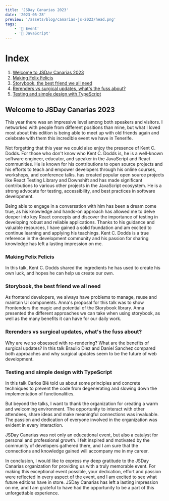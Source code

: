 ```yaml
---
title: 'JSDay Canarias 2023'
date: '2023-05-28'
preview: '/assets/blog/canarias-js-2023/head.png'
tags:
    - '🎤 Event'
    - '📒 JavaScript'
---
```


<MdxImage src="/assets/blog/canarias-js-2023/head.png" alt="photo" />

# Index

1. [Welcome to JSDay Canarias 2023](#welcome)
2. [Making Felix Felicis](#kent)
3. [Storybook, the best friend we all need](#anna)
4. [Rerenders vs surgical updates, what's the fuss about?](#braulio)
5. [Testing and simple design with TypeScript](#carlos)

## Welcome to JSDay Canarias 2023<a name="welcome"></a>

This year there was an impressive level among both speakers and visitors. I networked with people from different positions than mine, but what I loved most about this edition is being able to meet up with old friends again and celebrate with them this incredible event we have in Tenerife.

<MdxImage src="/assets/blog/canarias-js-2023/friends.jpeg" alt="photo" />

Not forgetting that this year we could also enjoy the presence of Kent C. Dodds. For those who don't know who Kent C. Dodds is, he is a well-known software engineer, educator, and speaker in the JavaScript and React communities. He is known for his contributions to open source projects and his efforts to teach and empower developers through his online courses, workshops, and conference talks. has created popular open source projects like React Testing Library and Downshift and has made significant contributions to various other projects in the JavaScript ecosystem. He is a strong advocate for testing, accessibility, and best practices in software development.

<MdxImage src="/assets/blog/canarias-js-2023/big-boss.jpeg" alt="photo" />

Being able to engage in a conversation with him has been a dream come true, as his knowledge and hands-on approach has allowed me to delve deeper into key React concepts and discover the importance of testing in developing robust and reliable applications. Thanks to his guidance and valuable resources, I have gained a solid foundation and am excited to continue learning and applying his teachings. Kent C. Dodds is a true reference in the development community and his passion for sharing knowledge has left a lasting impression on me.

### Making Felix Felicis<a name="kent"></a>

In this talk, Kent C. Dodds shared the ingredients he has used to create his own luck, and hopes he can help us create our own.

<MdxImage src="/assets/blog/canarias-js-2023/making-felix-felicis/kent.jpeg" alt="photo" />

### Storybook, the best friend we all need<a name="kent"></a>

As frontend developers, we always have problems to manage, reuse and maintain UI components. Anna's proposal for this talk was to show Frontenders the magic and potential of the Storybook library. Anna presented the different approaches we can take when using storybook, as well as the many benefits it can have for our daily work.

<MdxImage
	src="/assets/blog/canarias-js-2023/storybook-the-best-friend-we-all-need/anna-sala.jpeg"
	alt="photo"
/>

### Rerenders vs surgical updates, what's the fuss about?<a name="braulio"></a>

Why are we so obsessed with re-rendering? What are the benefits of surgical updates? In this talk Braulio Diez and Daniel Sanchez compared both approaches and why surgical updates seem to be the future of web development.

<MdxImage
	src="/assets/blog/canarias-js-2023/rerenders-vs-surical-updates/braulio-diez-and-daniel-sanchez.jpeg"
	alt="photo"
/>

### Testing and simple design with TypeScript<a name="carlos"></a>

In this talk Carlos Blé told us about some principles and concrete techniques to prevent the code from degenerating and slowing down the implementation of functionalities.

<MdxImage
	src="/assets/blog/canarias-js-2023/testing-y-diseno-simple-con-typescript/carlos-ble.jpeg"
	alt="photo"
/>

But beyond the talks, I want to thank the organization for creating a warm and welcoming environment. The opportunity to interact with other attendees, share ideas and make meaningful connections was invaluable. The passion and dedication of everyone involved in the organization was evident in every interaction.

JSDay Canarias was not only an educational event, but also a catalyst for personal and professional growth. I felt inspired and motivated by the community of developers gathered there, and I am sure that the connections and knowledge gained will accompany me in my career.

In conclusion, I would like to express my deep gratitude to the JSDay Canarias organization for providing us with a truly memorable event. For making this exceptional event possible, your dedication, effort and passion were reflected in every aspect of the event, and I am excited to see what future editions have in store. JSDay Canarias has left a lasting impression on me, and I am grateful to have had the opportunity to be a part of this unforgettable experience.

